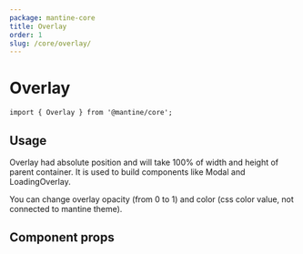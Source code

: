 ```yaml
---
package: mantine-core
title: Overlay
order: 1
slug: /core/overlay/
---
```



# Overlay

<PageHeader
  source="mantine-core/src/Overlay/Overlay.tsx"
  docs="core/Overlay.mdx"
  package="@mantine/core"
/>

```tsx
import { Overlay } from '@mantine/core';
```

## Usage

Overlay had absolute position and will take 100% of width and height of parent container.
It is used to build components like <GatsbyLink to="/core/modal">Modal</GatsbyLink> and <GatsbyLink to="/core/loading-overlay">LoadingOverlay</GatsbyLink>.

You can change overlay opacity (from 0 to 1) and color (css color value, not connected to mantine theme).

<OverlayBaseDemo />

## Component props

<PropsTable component="Overlay" />

